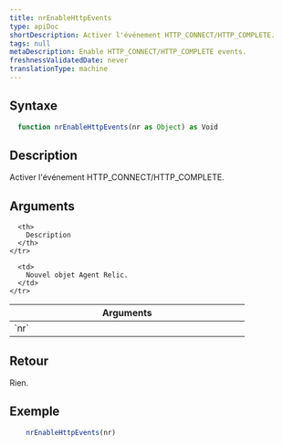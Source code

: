 ```yaml
---
title: nrEnableHttpEvents
type: apiDoc
shortDescription: Activer l'événement HTTP_CONNECT/HTTP_COMPLETE.
tags: null
metaDescription: Enable HTTP_CONNECT/HTTP_COMPLETE events.
freshnessValidatedDate: never
translationType: machine
---
```


## Syntaxe

```js
  function nrEnableHttpEvents(nr as Object) as Void
```

## Description

Activer l'événement HTTP\_CONNECT/HTTP\_COMPLETE.

## Arguments

<table>
  <thead>
    <tr>
      <th width="25%">
        Arguments
      </th>

      <th>
        Description
      </th>
    </tr>
  </thead>

  <tbody>
    <tr>
      <td>
        `nr`
      </td>

      <td>
        Nouvel objet Agent Relic.
      </td>
    </tr>
  </tbody>
</table>

## Retour

Rien.

## Exemple

```js
  	nrEnableHttpEvents(nr)
```